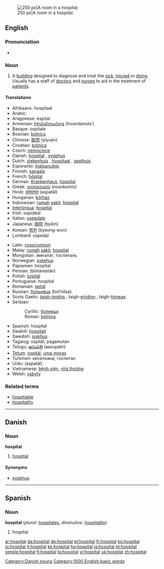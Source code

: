 [[Image:Hospital room ubt.jpeg|thumb|right|250 px|A room in a hospital.]]
==English==
{{wikipedia}}

===Pronunciation===
*{{audio|en-us-hospital.ogg|Audio (US)}}

===Noun===
{{en-noun}}

#A [[building]] designed to diagnose and treat the [[sick]], [[injured]] or [[dying]]. Usually has a staff of [[doctor]]s and [[nurse]]s to aid in the treatment of [[patient]]s.

====Translations====
{{top}}
*Afrikaans: hospitaal
*Arabic: {{ARchar|[[مستشفى]]}} {{Unicode|(mustášfa)}} {{f}}
*Aragonese: espital
*Armenian: [[հիվանդանոց]] (hivandanots῾)
*Basque: ospitale
*Bosnian: [[bolnica]] {{f}}
*Chinese: [[医院]] (yīyuàn)
*Croatian: [[bolnica]] {{f}}
*Czech: [[nemocnice]]
*Danish: [[#Danish|hospital]] {{n}}, [[sygehus]] {{n}}
*Dutch: [[ziekenhuis]] {{n}}, [[hospitaal]] {{n}}, [[gasthuis]] {{n}}
*Esperanto: [[malsanulejo]]
*Finnish: [[sairaala]]
*French: [[hôpital]] {{m}}
*German: [[Krankenhaus]], [[#German|hospital]] {{n}}
*Greek: [[νοσοκομείο]] (nosokomío) {{n}}
*Hindi: [[अस्पताल]] (aspatāl) {{m}}
*Hungarian: [[kórház]]
*Indonesian: [[rumah]] [[sakit]], [[#Indonesian|hospital]]
*[[Interlingua]]: [[#Interlingua|hospital]]
*Irish: ospidéal
*Italian: [[ospedale]] {{m}}
*Japanese: [[病院]] (byōin)
*Korean: [[병원]] (byeong-won)
*Lombard: ospedal
{{mid}}
*Latin: [[nosocomium]]
*Malay: [[rumah]] [[sakit]]; [[#Malay|hospital]]
*Mongolian: эмнэлэг; госпиталь 
*Norwegian: [[sykehus]] {{n}}
*Papiamen: hòspital
*Persian: {{FAchar|[[بیمارستان]]}} (bīmārestān)
*Polish: [[szpital]] {{m}}
*Portuguese: hospital {{m}}
*Romanian: [[spital]] {{n}}
*Russian: [[больница]] (bol’nítsa) {{f}}
*Scots Gaelic: [[taigh-leighis]] {{m}}, taigh-[[eiridinn]] {{m}}, taigh-[[tinneas]] {{m}}
*Serbian:
*:Cyrillic: [[болница#Serbian|болница]] {{f}}
*:Roman: [[bolnica#Serbian|bolnica]] {{f}}
*Spanish: hospital {{m}}
*Swahili: [[hospitali]]
*Swedish: [[sjukhus]] {{n}}
*Tagalog: ospitál, págamutan
*Telugu: [[ఆసుపత్రి]] (aasupatri)
*[[Tetum]]: [[ospitál]], [[uma-moras]]
*Turkmen: кеселхана; госпитал 
*Urdu: {{URchar|[[اسپتال]]}} (aspatāl) {{m}}
*Vietnamese: [[bệnh viện]], [[nhà thương]]
*Welsh: [[ysbyty]] {{m}}
{{bottom}}

===Related terms===
*[[hospitable]]
*[[hospitality]]

----

==Danish==

===Noun===
'''hospital''' {{n}}

# [[#English|hospital]]

====Synonyms====
*[[sygehus]] {{n}}

[[Category:Danish nouns]]

----

==Spanish==

===Noun===
'''hospital''' {{m}} (''plural:'' [[hospitales]], ''diminutive:'' [[hospitalito]])
# hospital

[[Category:1000 English basic words]]

[[ar:hospital]]
[[da:hospital]]
[[de:hospital]]
[[et:hospital]]
[[fr:hospital]]
[[ko:hospital]]
[[io:hospital]]
[[it:hospital]]
[[kk:hospital]]
[[hu:hospital]]
[[ja:hospital]]
[[pt:hospital]]
[[simple:hospital]]
[[fi:hospital]]
[[ta:hospital]]
[[vi:hospital]]
[[uk:hospital]]
[[zh:hospital]]